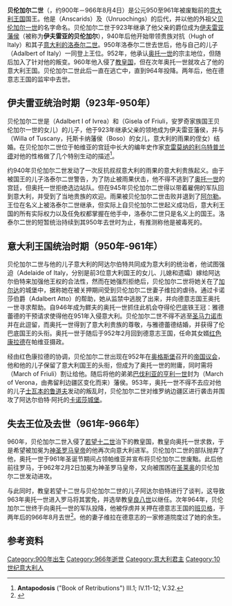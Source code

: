 {{Infobox monarch
| name        = 贝伦加尔二世
| image       = Otto I Manuscriptum Mediolanense c 1200.jpg
| succession  = [[意大利统治者列表|意大利国王]]
| reign       = 950年–961年
| predecessor = [[洛泰尔二世_(意大利王国)|意大利的洛泰尔二世]]
| successor   =併入[[神聖羅馬帝國|神聖羅馬帝國]]
| spouse      = {{link-en|托斯卡纳的维拉|Willa of Tuscany}}
| issue       = {{link-en|意大利的阿达尔伯特|Adalbert of Italy}}<br>{{link-en|伊夫雷亚的圭多|Guy of Ivrea}}<br>{{link-en|伊夫雷亚的康拉德|Conrad of Ivrea}}<br>{{link-en|意大利的罗扎拉|Rozala of Italy}}
| birth_date  = 约900年
| death_date  = 966年8月4日
| death_place = [[德意志王国|德意志王国]]{{link-en|诺高封地|Margraviate of the Nordgau}}[[班贝格|班贝格]]城堡
| house       = {{link-en|安斯卡家族|Anscarids}}
| father      = {{link-en|阿达尔伯特一世 (伊夫雷亚)|Adalbert I of Ivrea|伊夫雷亚的阿达尔伯特一世}}
| mother      = {{link-en|弗留利的吉塞拉|Gisela of Friuli}}
|}}
'''贝伦加尔二世'''（{{lang-it|Berengario II}}，约900年－966年8月4日）是公元950至961年被废黜前的[[意大利王国_(中世纪)|意大利王国]]国王。他是{{link-en|安斯卡家族|Anscarids}}（Anscarids）及{{link-en|安罗奇家族|Unruochings}}（Unruochings）的后代，并以他的外祖父[[贝伦加尔一世|贝伦加尔一世]]的名字命名。贝伦加尔二世于923年继承了他父亲的爵位成为[[伊夫雷亚边疆区|伊夫雷亚藩侯]]（被称为'''伊夫雷亚的贝伦加尔'''），940年后他开始带领贵族对抗{{link-en|意大利的雨果|Hugh of Italy}}（Hugh of Italy）和其子[[洛泰尔二世_(意大利王国)|意大利的洛泰尔二世]]。950年洛泰尔二世去世后，他与自己的儿子{{link-en|意大利的阿达尔伯特|Adalbert of Italy}}（Adalbert of Italy）一同登上王位。952年，他承认[[奥托一世_(神圣罗马帝国)|奥托一世]]的宗主地位，但随后加入了针对他的叛变。960年他入侵了[[教皇国|教皇国]]，但在次年奥托一世就攻占了他的意大利王国。贝伦加尔二世此后一直在逃亡中，直到964年投降。两年后，他在德意志王国的监牢中去世。

== 伊夫雷亚统治时期（923年-950年） ==
贝伦加尔二世是{{link-en|阿达尔伯特一世 (伊夫雷亚)|Adalbert I of Ivrea|伊夫雷亚的阿达尔伯特一世}}（Adalbert I of Ivrea）和{{link-en|弗留利的吉塞拉|Gisela of Friuli}}（Gisela of Friuli，安罗奇家族国王贝伦加尔一世的女儿）的儿子，他于923年继承父亲的领地成为伊夫雷亚藩侯，并与{{link-en|托斯卡纳的维拉|Willa of Tuscany}}（Willa of Tuscany，托斯卡纳藩侯{{link-en|托斯卡纳的博索|Boso, Margrave of Tuscany|博索}}（Boso）的女儿，意大利的雨果的侄女）结婚。在贝伦加尔二世位于帕维亚的宫廷中长大的编年史作家[[克雷莫纳的利乌特普兰德|克雷莫纳的利乌特普兰德]]对他的性格做了几个特别生动的描述<ref>'''Antapodosis''' ("Book of Retributions") III.1; IV.11-12; V.32.</ref>。

约940年贝伦加尔二世发动了一次反抗叔叔意大利的雨果的意大利贵族起义。由于被国王的儿子洛泰尔二世警告，为了防止被雨果伏击，他不得不逃到了[[奥托一世_(神圣罗马帝国)|奥托一世]]的宫廷，但奥托一世拒绝选边站队。但在945年贝伦加尔二世得以带着雇佣的军队回到意大利，并受到了当地贵族的欢迎。雨果被贝伦加尔二世击败并退到了[[阿尔勒|阿尔勒]]。王位在名义上被洛泰尔二世继承，但实际上自贝伦加尔二世起义成功后，意大利王国的所有实际权力以及任免权都掌握在他手中，洛泰尔二世只是名义上的国王。洛泰尔二世的短暂统治持续到其950年去世时为止，有推测称他是被毒死的。

== 意大利王国统治时期（950年-961年） ==
贝伦加尔二世与他的儿子意大利的阿达尔伯特共同成为意大利的统治者，他试图强迫{{link-en|意大利的雅德蕾德|Adelaide of Italy}}（Adelaide of Italy，分别是前3位意大利国王的女儿、儿媳和遗孀）嫁给阿达尔伯特来加强他王权的合法性，然而在她强烈拒绝后，贝伦加尔二世将她关在了[[加尔达|加尔达]]的城堡中，据称她在被关押期间受到贝伦加尔二世妻子维拉的虐待。通过卡诺莎伯爵{{link-en|阿达尔伯特·阿托|Adalbert Atto of Canossa}}（Adalbert Atto）的帮助，她从监禁中逃脱了出来，并向德意志国王奥托一世寻求帮助。自946年成为鳏夫的奥托一世抓住此机会夺得伦巴底铁王冠：雅德蕾德的干预请求使得他在951年入侵意大利。贝伦加尔二世不得不逃至[[圣马力诺市|圣马力诺市]]并在此逗留，而奥托一世得到了意大利贵族的尊敬，与雅德蕾德结婚，并获得了伦巴底国王的头衔。奥托一世于随后于952年2月回到德意志王国，任命其女婿[[康拉德_(洛林公爵)|红色康拉德]]在帕维亚摄政。

经由红色康拉德的协调，贝伦加尔二世出现在952年在[[奥格斯堡|奥格斯堡]]召开的[[帝国议会_(神圣罗马帝国)|帝国议会]]，他和他的儿子保留了意大利国王的头衔，但成为了奥托一世的附庸，同时需将{{link-en|弗留利边疆区|March of Friuli}}（March of Friuli）割让给他。随后将他的弟弟[[亨利一世_(巴伐利亚公爵)|巴伐利亚的亨利一世]]封为{{link-en|维罗纳边疆区|March of Verona}}（March of Verona，由弗留利边疆区变化而来）藩侯。953年，奥托一世不得不去应对他的儿子[[鲁道夫_(士瓦本公爵)|士瓦本的鲁道夫]]发动的叛乱时，贝伦加尔二世对维罗纳边疆区进行袭击并围攻了阿达尔伯特·阿托的[[卡诺莎城堡|卡诺莎城堡]]。

== 失去王位及去世（961年-966年） ==
960年，贝伦加尔二世入侵了[[若望十二世|若望十二世]]治下的教皇国，教皇向奥托一世求救，于是希望被加冕为[[神圣罗马皇帝|神圣罗马皇帝]]的他再次向意大利进军。贝伦加尔二世的部队抛弃了他，奥托一世于961年圣诞节期间占领帕维亚并宣布将贝伦加尔二世废黜。此后他前往罗马，于962年2月2日加冕为神圣罗马皇帝，又向被围困在[[圣莱奥|圣莱奥]]的贝伦加尔二世发动进攻。

与此同时，教皇若望十二世与贝伦加尔二世的儿子阿达尔伯特进行了谈判，这导致963年奥托一世进入罗马将其罢免，并选举教皇[[良八世|良八世]]以继任。次年964年，贝伦加尔二世终于向奥托一世的军队投降，他被俘虏并关押在德意志王国的[[班贝格|班贝格]]，于两年后的966年8月去世<ref>{{cite book |author1=Philip Grierson |author2=Mark Blackburn |title='''Medieval European Coinage: Volume 1, The Early Middle Ages (5th–10th Centuries)''' |date=1986 |publisher=[[剑桥大学出版社|剑桥大学出版社]]（Cambridge University Press）|language=en |page=258}}</ref>。他的妻子维拉在德意志的一家修道院度过了她的余生。

== 参考资料 ==
{{reflist}}

{{s-start}}
{{s-reg}}
{{s-bef|before=[[洛泰尔二世_(意大利王国)|意大利的洛泰尔二世]]}}
{{s-ttl|title=[[意大利统治者列表|意大利国王]] |years=950–961|regent1={{link-en|意大利的阿达尔伯特|Adalbert of Italy}}}}
{{s-none|併入[[神聖羅馬帝國|神聖羅馬帝國]]}}
{{s-bef|before={{link-en|阿达尔伯特一世 (伊夫雷亚)|Adalbert I of Ivrea|伊夫雷亚的阿达尔伯特一世}}}}
{{s-ttl|title=[[伊夫雷亚边疆区|伊夫雷亚藩侯]] |years=923–966}}
{{s-aft|after={{link-en|意大利的阿达尔伯特|Adalbert of Italy}}}}
{{s-end}}

{{古代意大利统治者}}

[[Category:900年出生|Category:900年出生]]
[[Category:966年逝世|Category:966年逝世]]
[[Category:意大利君主|Category:意大利君主]]
[[Category:10世纪意大利人|Category:10世纪意大利人]]